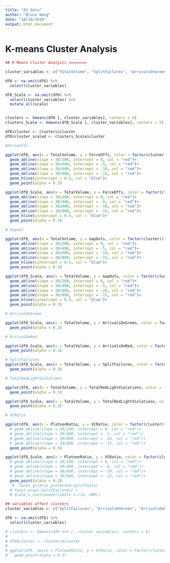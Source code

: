 ```yaml
---
title: "03_data"
author: "Bruce Wang"
date: "10/10/2019"
output: html_document
---
```


# K-means Cluster Analysis
```r
## K-Means Cluster Analysis ========

cluster_variables <- c("TotalVolume", "SplitFailures", "ArrivalsOnGreen", "ArrivalsOnRed", "PlatoonRatio", "ForceOffs", "GapOuts", "VCRatio", "TotalRedLightViolations")

df8 <- na.omit(df6) %>%
  select(cluster_variables)

df8_Scale <- na.omit(df6) %>%
  select(cluster_variables) %>%
  mutate_all(scale)


clusters <- kmeans(df8 [, cluster_variables], centers = 5)
clusters_Scale <- kmeans(df8_Scale [, cluster_variables], centers = 5)

df8$cluster <- clusters$cluster
df8$cluster_scaled <- clusters_Scale$cluster

#Forceoffs

ggplot(df8, aes(x = TotalVolume, y = ForceOffs, color = factor(cluster))) +
  geom_abline(slope = 30/200, intercept = 0, col = "red")+
  geom_abline(slope = 30/400, intercept = -5, col = "red")+
  geom_abline(slope = 30/600, intercept = -10, col = "red")+
  geom_abline(slope = 30/800, intercept = -15, col = "red")+
  geom_hline(yintercept = 0.5, col = "blue")+
  geom_point(alpha = 0.3) 

ggplot(df8_Scale, aes(x = TotalVolume, y = ForceOffs, color = factor(cluster))) +
  geom_abline(slope = 30/200, intercept = 0, col = "red")+
  geom_abline(slope = 30/400, intercept = -5, col = "red")+
  geom_abline(slope = 30/600, intercept = -10, col = "red")+
  geom_abline(slope = 30/800, intercept = -15, col = "red")+
  geom_hline(yintercept = 0.5, col = "blue")+
  geom_point(alpha = 0.3) 

# Gapout

ggplot(df8, aes(x = TotalVolume, y = GapOuts, color = factor(cluster))) +
  geom_abline(slope = 30/200, intercept = 0, col = "red")+
  geom_abline(slope = 30/400, intercept = -5, col = "red")+
  geom_abline(slope = 30/600, intercept = -10, col = "red")+
  geom_abline(slope = 30/800, intercept = -15, col = "red")+
  geom_hline(yintercept = 0.5, col = "blue")+
  geom_point(alpha = 0.3)

ggplot(df8_Scale, aes(x = TotalVolume, y = GapOuts, color = factor(cluster))) +
  geom_abline(slope = 30/200, intercept = 0, col = "red")+
  geom_abline(slope = 30/400, intercept = -5, col = "red")+
  geom_abline(slope = 30/600, intercept = -10, col = "red")+
  geom_abline(slope = 30/800, intercept = -15, col = "red")+
  geom_hline(yintercept = 0.5, col = "blue")+
  geom_point(alpha = 0.3)

# ArrivalOnGreen

ggplot(df8_Scale, aes(x = TotalVolume, y = ArrivalsOnGreen, color = factor(cluster))) +
  geom_point(alpha = 0.3)

# ArrivalOnRed

ggplot(df8_Scale, aes(x = TotalVolume, y = ArrivalsOnRed, color = factor(cluster))) +
  geom_point(alpha = 0.3)

# SplitFailures
ggplot(df8_Scale, aes(x = TotalVolume, y = SplitFailures, color = factor(cluster))) +
  geom_point(alpha = 0.3)

# TotalRedLightViolations

ggplot(df8, aes(x = TotalVolume, y = TotalRedLightViolations, color = factor(cluster))) +
  geom_point(alpha = 0.3)

ggplot(df8_Scale, aes(x = TotalVolume, y = TotalRedLightViolations, color = factor(cluster))) +
  geom_point(alpha = 0.3)

# VCRatio

ggplot(df8, aes(x = PlatoonRatio, y = VCRatio, color = factor(cluster))) +
  # geom_abline(slope = 30/200, intercept = 0, col = "red")+
  # geom_abline(slope = 30/400, intercept = -5, col = "red")+
  # geom_abline(slope = 30/600, intercept = -10, col = "red")+
  # geom_abline(slope = 30/800, intercept = -15, col = "red")+
  geom_point(alpha = 0.3)

ggplot(df8_Scale, aes(x = PlatoonRatio, y = VCRatio, color = factor(cluster))) +
  # geom_abline(slope = 30/200, intercept = 0, col = "red")+
  # geom_abline(slope = 30/400, intercept = -5, col = "red")+
  # geom_abline(slope = 30/600, intercept = -10, col = "red")+
  # geom_abline(slope = 30/800, intercept = -15, col = "red")+
  geom_point(alpha = 0.3) 
   #  facet_grid(is_protected~splitfails)
  # facet_wrap(~SplitFailures) +
  # scale_x_continuous(limits = c(0, 200))

## variables affect clusters
cluster_variables <- c("SplitFailures", "ArrivalsOnGreen", "ArrivalsOnRed", "PlatoonRatio", "ForceOffs", "GapOuts", "VCRatio", "TotalRedLightViolations")

df6 <- na.omit(df6) %>%
  select(cluster_variables)

# clusters <- kmeans(df6 %>% [, cluster_variables], centers = 5)
# 
# df6$cluster <- clusters$cluster
# 
# ggplot(df6, aes(x = PlatoonRatio, y = VCRatio, color = factor(cluster))) +
#   geom_point(alpha = 0.3)

```